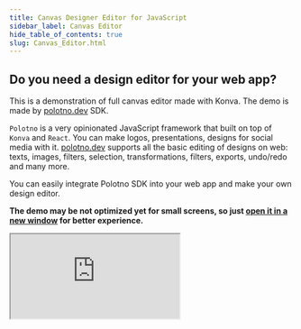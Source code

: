 ```yaml
---
title: Canvas Designer Editor for JavaScript
sidebar_label: Canvas Editor
hide_table_of_contents: true
slug: Canvas_Editor.html
---
```


## Do you need a design editor for your web app?

This is a demonstration of full canvas editor made with Konva. The demo is made by [polotno.dev](https://polotno.dev/) SDK.

`Polotno` is a very opinionated JavaScript framework that built on top of `Konva` and `React`. You can make logos, presentations, designs for social media with it. [polotno.dev](https://polotno.dev/) supports all the basic editing of designs on web: texts, images, filters, selection, transformations, filters, exports, undo/redo and many more.

You can easily integrate Polotno SDK into your web app and make your own design editor.

**The demo may be not optimized yet for small screens, so just [open it in a new window](https://codesandbox.io/embed/github/polotno-project/polotno-site/tree/source/examples/polotno-demo?fontsize=11&hidenavigation=1&theme=dark&view=preview) for better experience.**

<iframe 
  src="https://codesandbox.io/embed/github/polotno-project/polotno-site/tree/source/examples/polotno-demo?fontsize=11&hidenavigation=1&theme=dark&view=preview" 
  style={{
    width: "100%",
    height: "500px",
    border: 0,
    borderRadius: "4px",
    overflow: "hidden"
  }}
  sandbox="allow-modals allow-forms allow-popups allow-scripts allow-same-origin"
/> 